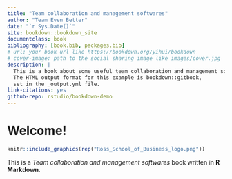 ```yaml
--- 
title: "Team collaboration and management softwares"
author: "Team Even Better"
date: "`r Sys.Date()`"
site: bookdown::bookdown_site
documentclass: book
bibliography: [book.bib, packages.bib]
# url: your book url like https://bookdown.org/yihui/bookdown
# cover-image: path to the social sharing image like images/cover.jpg
description: |
  This is a book about some useful team collaboration and management softwares for MBAn students.
  The HTML output format for this example is bookdown::gitbook,
  set in the _output.yml file.
link-citations: yes
github-repo: rstudio/bookdown-demo
---
```


# Welcome! 

```r
knitr::include_graphics(rep("Ross_School_of_Business_logo.png"))
```

This is a _Team collaboration and management softwares_ book written in **R Markdown**. 

